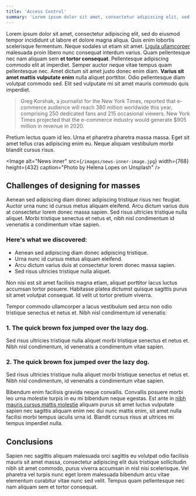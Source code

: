 ```yaml
---
title: 'Access Control'
summary: 'Lorem ipsum dolor sit amet, consectetur adipiscing elit, sed do eiusmod tempor incididunt ut labore et dolore magna aliqua.'
---
```


Lorem ipsum dolor sit amet, consectetur adipiscing elit, sed do eiusmod tempor incididunt ut labore et dolore magna aliqua. Quis enim lobortis scelerisque fermentum. Neque sodales ut etiam sit amet. [Ligula ullamcorper](https://cruip.com/) malesuada proin libero nunc consequat interdum varius. Quam pellentesque nec nam aliquam sem **et tortor consequat**. Pellentesque adipiscing commodo elit at imperdiet. Semper auctor neque vitae tempus quam pellentesque nec. Amet dictum sit amet justo donec enim diam. **Varius sit amet mattis vulputate enim** nulla aliquet porttitor. Odio pellentesque diam volutpat commodo sed. Elit sed vulputate mi sit amet mauris commodo quis imperdiet.

> Greg Korshak, a journalist for the New York Times, reported that e-commerce audience will reach 380 million worldwide this year, comprising 250 dedicated fans and 215 occasional viewers. New York Times projected that the e-commerce industry would generate $905 million in revenue in 2020.

Pretium lectus quam id leo. Urna et pharetra pharetra massa massa. Eget sit amet tellus cras adipiscing enim eu. Neque aliquam vestibulum morbi blandit cursus risus.

<Image
  alt="News inner"
  src={`/images/news-inner-image.jpg`}
  width={768}
  height={432}
  caption="Photo by Helena Lopes on Unsplash"
/>

## Challenges of designing for masses

Aenean sed adipiscing diam donec adipiscing tristique risus nec feugiat. Auctor urna nunc id cursus metus aliquam eleifend. Arcu dictum varius duis at consectetur lorem donec massa sapien. Sed risus ultricies tristique nulla aliquet. Morbi tristique senectus et netus et, nibh nisl condimentum id venenatis a condimentum vitae sapien.

### Here's what we discovered:

*   Aenean sed adipiscing diam donec adipiscing tristique.
*   Urna nunc id cursus metus aliquam eleifend.
*   Arcu dictum varius duis at consectetur lorem donec massa sapien.
*   Sed risus ultricies tristique nulla aliquet.

Non nisi est sit amet facilisis magna etiam, aliquet porttitor lacus luctus accumsan tortor posuere. Habitasse platea dictumst quisque sagittis purus sit amet volutpat consequat. Id velit ut tortor pretium viverra.

Tempor commodo ullamcorper a lacus vestibulum sed arcu non odio tristique senectus et netus et. Nibh nisl condimentum id venenatis:

### 1\. The quick brown fox jumped over the lazy dog.

Sed risus ultricies tristique nulla aliquet morbi tristique senectus et netus et. Nibh nisl condimentum, id venenatis a condimentum vitae sapien.

### 2\. The quick brown fox jumped over the lazy dog.

Sed risus ultricies tristique nulla aliquet morbi tristique senectus et netus et. Nibh nisl condimentum, id venenatis a condimentum vitae sapien.

Bibendum enim facilisis gravida neque convallis. Convallis posuere morbi leo urna molestie turpis in eu mi bibendum neque egestas. Est ante in [nibh mauris cursus mattis molestie](#0) aliquam purus sit amet luctus vulputate sapien nec sagittis aliquam enim nec dui nunc mattis enim, sit amet nulla facilisi morbi tempus iaculis urna id. Blandit cursus risus at ultrices mi tempus imperdiet nulla.

## Conclusions

Sapien nec sagittis aliquam malesuada orci sagittis eu volutpat odio facilisis mauris sit amet massa, consectetur adipiscing elit duis tristique sollicitudin nibh sit amet commodo, purus viverra accumsan in nisl nisi scelerisque. Vel pharetra vel turpis nunc eget lorem malesuada bibendum arcu vitae elementum curabitur vitae nunc sed velit. Tempus quam pellentesque nec nam aliquam sem et tortor consequat.